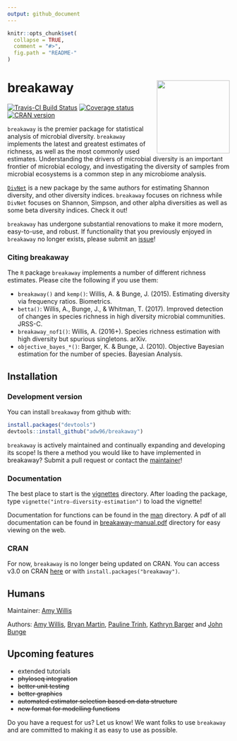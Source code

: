 ```yaml
---
output: github_document
---
```


<!-- README.md is generated from README.Rmd. Please edit that file -->

```r
knitr::opts_chunk$set(
  collapse = TRUE,
  comment = "#>",
  fig.path = "README-"
)
```

# breakaway <img src="docs/breakaway-logo.png" align="right" width="165px"/>


[![Travis-CI Build Status](https://travis-ci.org/adw96/breakaway.svg?branch=master)](https://travis-ci.org/adw96/breakaway)
[![Coverage status](https://codecov.io/gh/adw96/breakaway/branch/master/graph/badge.svg)](https://codecov.io/github/adw96/breakaway?branch=master)
[![CRAN version](http://www.r-pkg.org/badges/version/breakaway)](https://cran.r-project.org/package=breakaway)



`breakaway` is the premier package for statistical analysis of microbial diversity. `breakaway` implements the latest and greatest estimates of richness, as well as the most commonly used estimates.
Understanding the drivers of microbial diversity is an important frontier of microbial ecology, and investigating the diversity of samples from microbial ecosystems is a common step in any microbiome analysis.

[`DivNet`](https://github.com/adw96/DivNet) is a new package by the same authors for estimating Shannon diversity, and other diversity indices. `breakaway` focuses on richness while `DivNet` focuses on Shannon, Simpson, and other alpha diversities as well as some beta diversity indices. Check it out!

`breakaway` has undergone substantial renovations to make it more modern, easy-to-use, and robust. If functionality that you previously enjoyed in `breakaway` no longer exists, please submit an [issue](https://github.com/adw96/breakaway/issues)!


### Citing breakaway

The `R` package `breakaway` implements a number of different richness estimates. Please cite the following if you use them:

- `breakaway()` and `kemp()`: Willis, A. & Bunge, J. (2015). Estimating diversity via frequency ratios. Biometrics.
- `betta()`: Willis, A., Bunge, J., & Whitman, T. (2017). Improved detection of changes in species richness in high diversity microbial communities. JRSS-C.
- `breakaway_nof1()`: Willis, A. (2016+). Species richness estimation with high diversity but spurious singletons. arXiv.
- `objective_bayes_*()`: Barger, K. & Bunge, J. (2010). Objective Bayesian estimation for the number of species. Bayesian Analysis.


## Installation

### Development version
You can install `breakaway` from github with:

```R
install.packages("devtools")
devtools::install_github("adw96/breakaway")
```

`breakaway` is actively maintained and continually expanding and developing its scope! Is there a method you would like to have implemented in breakaway? Submit a pull request or contact the [maintainer](http://faculty.washington.edu/adwillis/)!

### Documentation

The best place to start is the [vignettes](https://github.com/adw96/breakaway/tree/master/vignettes) directory. After loading the package, type `vignette("intro-diversity-estimation")` to load the vignette!

Documentation for functions can be found in the [man](https://github.com/adw96/breakaway/tree/master/man) directory. A pdf of all documentation can be found in [breakaway-manual.pdf](https://github.com/adw96/breakaway/tree/master/breakaway-manual.pdf) directory for easy viewing on the web.

### CRAN

For now, `breakaway` is no longer being updated on CRAN. You can access v3.0 on CRAN [here](https://CRAN.R-project.org/package=breakaway) or with `install.packages("breakaway")`.

## Humans
Maintainer: [Amy Willis](http://faculty.washington.edu/adwillis/)

Authors: [Amy Willis](http://faculty.washington.edu/adwillis/), [Bryan Martin](https://bryandmartin.github.io/), [Pauline Trinh](https://twitter.com/paulinetrinh), [Kathryn Barger](http://hnrca.tufts.edu/kathryn-barger-ph-d/) and [John Bunge](https://stat.cornell.edu/people/faculty/john-bunge)


## Upcoming features

- extended tutorials
- ~~phyloseq integration~~
- ~~better unit testing~~
- ~~better graphics~~
- ~~automated estimator selection based on data structure~~
- ~~new format for modelling functions~~

Do you have a request for us? Let us know! We want folks to use `breakaway` and are committed to making it as easy to use as possible.

